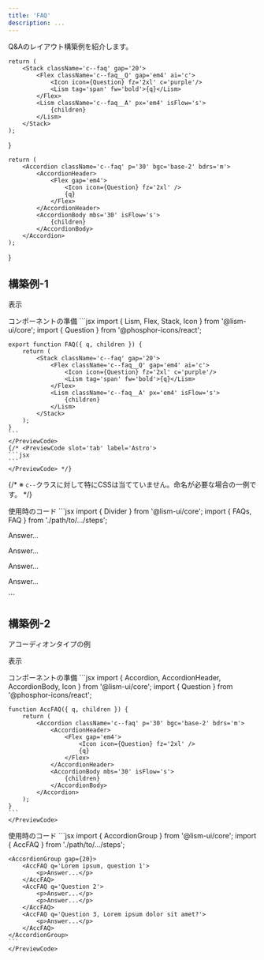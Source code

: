 ```yaml
---
title: 'FAQ'
description: ...
---
```




Q&Aのレイアウト構築例を紹介します。

	return (
		<Stack className='c--faq' gap='20'>
			<Flex className='c--faq__Q' gap='em4' ai='c'>
				<Icon icon={Question} fz='2xl' c='purple'/>
				<Lism tag='span' fw='bold'>{q}</Lism>
			</Flex>
			<Lism className='c--faq__A' px='em4' isFlow='s'>
				{children}
			</Lism>
		</Stack>
	);
}

	return (
		<Accordion className='c--faq' p='30' bgc='base-2' bdrs='m'>
			<AccordionHeader>
				<Flex gap='em4'>
					<Icon icon={Question} fz='2xl' />
					{q}
				</Flex>
			</AccordionHeader>
			<AccordionBody mbs='30' isFlow='s'>
				{children}
			</AccordionBody>
		</Accordion>
	);
}


## 構築例-1

<Preview>
	<PreviewTitle>表示</PreviewTitle>
	<PreviewArea resize p={30}>
		<Stack gap='40'>
			<FAQ q='Lorem ipsum, question 1'>
				<DammyText length='l' />
			</FAQ>
			<Divider />
			<FAQ q='Lorem ipsum dolor sit amet, question 2'>
				<DammyText  />
				<DammyText length='l' />
			</FAQ>
			<Divider />
			<FAQ q='Question 3'>
				<DammyText length='m' />
			</FAQ>
		</Stack>
	</PreviewArea>
</Preview>


<PreviewTitle>コンポーネントの準備</PreviewTitle>
<Preview>
	<PreviewCode slot='tab' label='React'>
	```jsx
	import { Lism, Flex, Stack, Icon } from '@lism-ui/core';
	import { Question } from '@phosphor-icons/react';

	export function FAQ({ q, children }) {
		return (
			<Stack className='c--faq' gap='20'>
				<Flex className='c--faq__Q' gap='em4' ai='c'>
					<Icon icon={Question} fz='2xl' c='purple'/>
					<Lism tag='span' fw='bold'>{q}</Lism>
				</Flex>
				<Lism className='c--faq__A' px='em4' isFlow='s'>
					{children}
				</Lism>
			</Stack>
		);
	}
	```
	</PreviewCode>
	{/* <PreviewCode slot='tab' label='Astro'>
	```jsx
	```
	</PreviewCode> */}
</Preview>

{/* <Callout type='info'>
※ `c--`クラスに対して特にCSSは当てていません。命名が必要な場合の一例です。
</Callout> */}


<Preview>
	<PreviewTitle>使用時のコード</PreviewTitle>
	<PreviewCode>
```jsx
import { Divider } from '@lism-ui/core';
import { FAQs, FAQ } from './path/to/.../steps';

<FAQs>
	<FAQ q='Lorem ipsum, question 1'>
		<p>Answer...</p>
	</FAQ>
	<Divider />
	<FAQ q='Lorem ipsum dolor sit amet, question 2'>
		<p>Answer...</p>
		<p>Answer...</p>
	</FAQ>
	<Divider />
	<FAQ q='Question 3'>
		<p>Answer...</p>
	</FAQ>
</FAQs>
```
	</PreviewCode>
</Preview>


## 構築例-2

アコーディオンタイプの例


<Preview>
	<PreviewTitle>表示</PreviewTitle>
	<PreviewArea resize p={30}>
		<AccordionGroup gap={20}>
			<AccFAQ q='Question 1'>
				<DammyText length='l' />
			</AccFAQ>
			<AccFAQ q='Question 2'>
				<DammyText  />
				<DammyText length='l' />
			</AccFAQ>
			<AccFAQ q='Question 3, Lorem ipsum dolor sit amet?'>
				<DammyText length='l' />
			</AccFAQ>
		</AccordionGroup>
	</PreviewArea>
</Preview>

<PreviewTitle>コンポーネントの準備</PreviewTitle>
<Preview>
	<PreviewCode slot='tab' label='React'>
	```jsx
	import { Accordion, AccordionHeader, AccordionBody, Icon } from '@lism-ui/core';
	import { Question } from '@phosphor-icons/react';

	function AccFAQ({ q, children }) {
		return (
			<Accordion className='c--faq' p='30' bgc='base-2' bdrs='m'>
				<AccordionHeader>
					<Flex gap='em4'>
						<Icon icon={Question} fz='2xl' />
						{q}
					</Flex>
				</AccordionHeader>
				<AccordionBody mbs='30' isFlow='s'>
					{children}
				</AccordionBody>
			</Accordion>
		);
	}
	```
	</PreviewCode>
</Preview>

<PreviewTitle>使用時のコード</PreviewTitle>
<Preview>
	<PreviewCode>
	```jsx
	import { AccordionGroup } from '@lism-ui/core';
	import { AccFAQ } from './path/to/.../steps';

	<AccordionGroup gap={20}>
		<AccFAQ q='Lorem ipsum, question 1'>
			<p>Answer...</p>
		</AccFAQ>
		<AccFAQ q='Question 2'>
			<p>Answer...</p>
			<p>Answer...</p>
		</AccFAQ>
		<AccFAQ q='Question 3, Lorem ipsum dolor sit amet?'>
			<p>Answer...</p>
		</AccFAQ>
	</AccordionGroup>
	```
	</PreviewCode>
</Preview>

